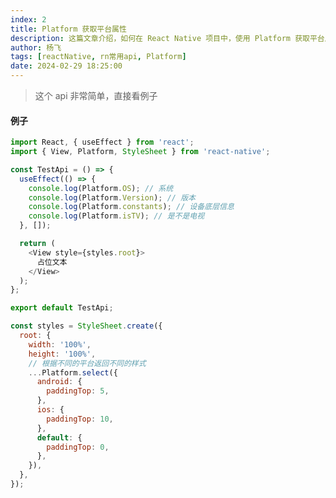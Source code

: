 ```yaml
---
index: 2
title: Platform 获取平台属性
description: 这篇文章介绍，如何在 React Native 项目中，使用 Platform 获取平台属性
author: 杨飞
tags: [reactNative, rn常用api, Platform]
date: 2024-02-29 18:25:00
---
```


> 这个 api 非常简单，直接看例子

#### 例子

```javascript
import React, { useEffect } from 'react';
import { View, Platform, StyleSheet } from 'react-native';

const TestApi = () => {
  useEffect(() => {
    console.log(Platform.OS); // 系统
    console.log(Platform.Version); // 版本
    console.log(Platform.constants); // 设备底层信息
    console.log(Platform.isTV); // 是不是电视
  }, []);

  return (
    <View style={styles.root}>
      占位文本
    </View>
  );
};

export default TestApi;

const styles = StyleSheet.create({
  root: {
    width: '100%',
    height: '100%',
    // 根据不同的平台返回不同的样式
    ...Platform.select({
      android: {
        paddingTop: 5,
      },
      ios: {
        paddingTop: 10,
      },
      default: {
        paddingTop: 0,
      },
    }),
  },
});
```
